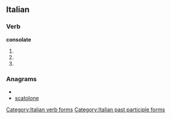 ==Italian==

===Verb===
'''consolate'''

# {{form of|[[second-person|Second-person]] [[plural]] [[present tense]]|consolare|lang=Italian}}
# {{conjugation of|consolare||2|p|imp|lang=it}}
# {{form of|[[feminine|Feminine]] plural|consolato}}

===Anagrams===
* {{alphagram|acelnoost}}
* [[scatolone#Italian|scatolone]]

[[Category:Italian verb forms]]
[[Category:Italian past participle forms]]